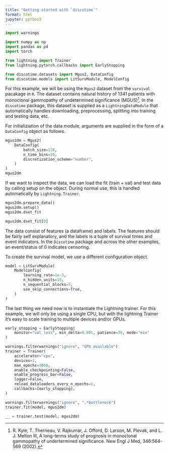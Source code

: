 ```yaml
---
title: "Getting started with `discotime`"
format: html
jupyter: python3
---
```


```python
import warnings

import numpy as np
import pandas as pd
import torch

from lightning import Trainer
from lightning.pytorch.callbacks import EarlyStopping

from discotime.datasets import Mgus2, DataConfig
from discotime.models import LitSurvModule, ModelConfig

```

For this example, 
we will be using the `Mgus2` dataset from the `survival` pacakage in `R`.
The dataset contains natural history of 1341 patients 
with monoclonal gammopathy of undetermined significance (MGUS)[^1].
In the `discotime` package,
this dataset is supplied as a `LightningDataModule` 
that automatically handles downloading, 
preprocessing, splitting into training and testing data, etc.

[^1]: R. Kyle, T. Therneau, V. Rajkumar, J. Offord, D. Larson, M. Plevak,
    and L. J. Melton III, A long-terms study of prognosis in monoclonal
    gammopathy of undertermined significance. New Engl J Med, 346:564-569
    (2002).

For initializiation of the data module, 
arguments are supplied in the form of a `DataConfig` object as follows.

```python
mgus2dm = Mgus2(
    DataConfig(
        batch_size=128,
        n_time_bins=20,
        discretization_scheme="number",
    )
)
mgus2dm
```

If we want to inspect the data,
we can load the fit (train + val) and test data 
by calling setup on the object.
During normal use, this is handled automatically by `Lightning.Trainer`.

```python
mgus2dm.prepare_data()
mgus2dm.setup()
mgus2dm.dset_fit
```

```python
mgus2dm.dset_fit[0]
```

The data consist of features (a dataframe) and labels.
The features should be fairly self explanatory,
and the labels is a tuple of survival times and event indicators.
In the `Discotime` package and across the other examples,
an event/status of 0 indicates censoring.

To create the survival model, 
we use a different configuration object.

```python
model = LitSurvModule(
    ModelConfig(
        learning_rate=1e-3,
        n_hidden_units=15,
        n_sequential_blocks=5,
        use_skip_connections=True,
    )
)
```

The last thing we need now is to instantiate the Lightning trainer.
For this example,
we will only be using a single CPU,
but with the lightning Trainer it's easy to scale training to multiple devices
and/or GPUs.

```python
early_stopping = EarlyStopping(
    monitor="val_loss", min_delta=0.001, patience=30, mode="min"
)

warnings.filterwarnings("ignore", "GPU available")
trainer = Trainer(
    accelerator="cpu",
    devices=1,
    max_epochs=3000,
    enable_checkpointing=False,
    enable_progress_bar=False,
    logger=False,
    reload_dataloaders_every_n_epochs=1,
    callbacks=[early_stopping],
)
```

```python
warnings.filterwarnings("ignore", ".*bottleneck")
trainer.fit(model, mgus2dm)
```

```python
__ = trainer.test(model, mgus2dm)
```

